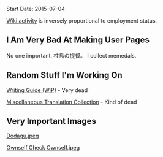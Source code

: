 Start Date: 2015-07-04

[[Special:Contributions/Soloblast|Wiki activity]] is inversely proportional to employment status.

==I Am Very Bad At Making User Pages==
No one important. 柱島の提督。 I collect memedals.

==Random Stuff I'm Working On==

[[User:Soloblast/Writing Guide|Writing Guide (WiP)]] - Very dead

[[User:Soloblast/Miscellaneous Translation Collection|Miscellaneous Translation Collection]] - Kind of dead

==Very Important Images==

[https://i.imgur.com/2t8nah1.jpg Dodagu.jpeg]

[https://i.imgur.com/yEQx8ow.png Ownself Check Ownself.jpeg]